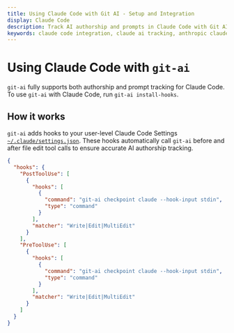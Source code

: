 ```yaml
---
title: Using Claude Code with Git AI - Setup and Integration
display: Claude Code
description: Track AI authorship and prompts in Claude Code with Git AI. Automatic hooks integration for accurate attribution of Claude-generated code through your development workflow.
keywords: claude code integration, claude ai tracking, anthropic claude, claude code hooks, ai authorship claude, git ai claude
---
```


# Using Claude Code with `git-ai`

`git-ai` fully supports both authorship and prompt tracking for Claude Code. To use `git-ai` with Claude Code, run `git-ai install-hooks`.

## How it works

`git-ai` adds hooks to your user-level Claude Code Settings [`~/.claude/settings.json`](https://docs.anthropic.com/en/docs/claude-code/hooks). These hooks automatically call `git-ai` before and after file edit tool calls to ensure accurate AI authorship tracking.

```json
{
  "hooks": {
    "PostToolUse": [
      {
        "hooks": [
          {
            "command": "git-ai checkpoint claude --hook-input stdin",
            "type": "command"
          }
        ],
        "matcher": "Write|Edit|MultiEdit"
      }
    ],
    "PreToolUse": [
      {
        "hooks": [
          {
            "command": "git-ai checkpoint claude --hook-input stdin",
            "type": "command"
          }
        ],
        "matcher": "Write|Edit|MultiEdit"
      }
    ]
  }
}
```
